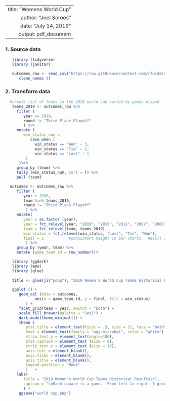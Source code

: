 ----
   title: "Womens World Cup"
   author: "Joel Soroos"
   date: "July 14, 2019"
   output: pdf_document
---

### 1. Source data
```r

   library (tidyverse)
   library (janitor) 

   outcomes_raw <- read_csv("https://raw.githubusercontent.com/rfordatascience/tidytuesday/master/data/2019/2019-07-09/wwc_outcomes.csv") %>%
      clean_names () 
```
   
### 2. Transform data
```r

  #create list of teams in the 2019 world cup sorted by games played
   teams_2019 <- outcomes_raw %>%
     filter (
        year == 2019,
        round != "Third Place Playoff"  
        ) %>%
     mutate (
        win_status_num = 
           case_when (
             win_status == "Won" ~ 3,
             win_status == "Tie" ~ 2,
             win_status == "Lost" ~ 1
         )
      )%>%
     group_by (team) %>%
     tally (win_status_num, sort = T) %>%
     pull (team)

  outcomes <- outcomes_raw %>%
     filter (
        year > 1990,
        team %in% teams_2019,
        round != "Third Place Playoff" 
         ) %>%
     mutate(
        year = as.factor (year),
        year = fct_relevel(year, "2019", "2015", "2011", "2007", "2003", "1999", "1995", "1991"), 
        team = fct_relevel(team, teams_2019), 
        win_status = fct_relevel(win_status, "Lost", "Tie", "Won"), 
        final = 1           #consistent height in bar charts.  Result signified by color.
         ) %>%
     group_by (year, team) %>%
     mutate (game_team_id = row_number()) 
```


```r


   library (ggdark)
   library (emo)
   library (glue)
   
   title <- glue(ji("poop"), "2019 Women's World Cup Teams Historical Results\n")

   ggplot () +
      geom_col (data = outcomes,
             aes(x = game_team_id, y = final, fill = win_status)
         ) +
      facet_grid(team ~ year, switch = "both") +
      scale_fill_brewer(palette = "Set1") +
      dark_mode(theme_minimal()) +
      theme (
         plot.title = element_text(hjust = .5, size = 11, face = "bold"), 
         text = element_text(family = "wqy-microhei", color = "white"),
         strip.text.y = element_text(angle=180),
         plot.caption = element_text (size = 8),
         strip.text.x = element_text (size = 10),
         axis.text = element_blank(),
         axis.ticks = element_blank(),
         axis.title = element_blank(),
         legend.position = "None"
         )   +
     labs(
        title = "2019 Women's World Cup Teams Historical Results\n",
        caption = "\nEach square is a game.  From left to right: 3 group games, round of 16, quarterfinal, semifinal and final.  Green=win, blue=tie, red=loss. \nSource: data.world via R4DS Tidy Tuesday.   |   Visualization: Joel Soroos @soroosj"
        ) +
      ggsave("world cup.png")
```

